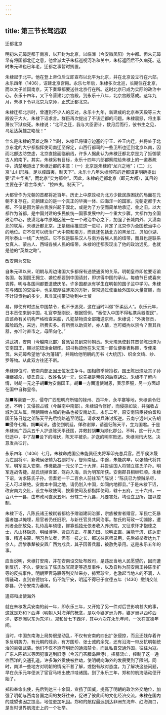 ```yaml
---
---
---
```

title: 第三节长驾远驭
---



迁都北京

明初朱元璋定都于南京，以开封为北京，以临濠（今安徽凤阳）为中都。但朱元璋早有将国都北迁之意，他曾派太子朱标巡视河洛和关中，朱标返回后不久病死。这时朱元璋也已年老，迁都之事暂时搁置。

朱棣起于北平。他在登上帝位后立即宣布以北平为北京，并在北京设立行在六部。永乐四年（1406），诏建北京宫殿。永乐七年后，朱棣多次北巡，长期住在北京，而以太子监国南京，天下奏章都要送往北京行在所。这时北京已成为实际的政治中心。永乐十四年，又下令营建北京宫殿，到永乐十八年，北京宫殿落成。这年九月，朱棣下令以北京为京师，正式迁都北京。

朱棣迁都北京时，曾遭到不少人的反对。永乐十九年，新建成的北京奉天殿等三大殿毁于大火，朱棣下诏求言。群臣再次提出了不该迁都的问题。朱棣震怒，将主事萧仪下狱瘐死。朱棣说：“北平之迁，我与大臣密计，数月后而行，彼书生之见，乌足达英雄之略哉！”

什么是朱棣的英雄之略？当时，朱棣已将镇守边塞的宁王、谷王内迁，并将处于北京东北的大宁都指挥使司南迁至保定，山西行都司的一些卫所也迁到北京以南，因而北部边防空虚，北京直接面临前线，许多人据此认为朱棣迁都北京是为了抵御蒙古人的南下。其实，朱棣另有目标，永乐十四年六部都察院给朱棣上的一道奏疏中，清楚地道出了朱棣迁都的本意：（一）北京是朱棣的“龙兴之地”；（二）北京“山川形胜，足以控四夷，制天下”。永乐十八年朱棣颁布的迁都诏更明确提出要“君主华夷”，而北京“实为都会”。因此，朱棣的迁都北京（即元大都），其目的主要在于“君主华夷”、“控四夷，制天下”。

大都曾作为元朝的首都将近百年。历史上中原政权为北方少数民族困扰的局面在元朝不复存在。元朝建立的是一个真正的华夷一体、四海浑一的国家。元朝定都于大都，不仅是因为蒙古贵族兴起于漠北，或是为了方便而简单地承辽、金之旧。以大都作为首都，是中国封建的多民族统一国家发展中的一个重大步骤。大都作为全国政治中心，使漠北与中原地区统一在一个政治中心之下，加强了长城内外、大漠南北的联系。朱棣迁都北京，正是继续推进这一进程，肯定了北京作为全国统治中心的地位。它不仅可以统治广大中原和南方，而且还包括北方的黑龙江、贝加尔湖、阿尔泰山一线广大地区。它不仅是联系汉人与南方各族人民的纽带，而且也是联系女真人、蒙古人、西域各族人民的纽带。朱棣的迁都表现出了他的政治远见，也就是他的“英雄之略”。

改安南为交阯

自朱元璋以来，明朝与周边诸国大多都保有通使通贡的关系。明朝皇帝即位要诏谕各国，各国国王拥立、袭位都要到中国请封，即求得中国的承认。每值节日或喜庆丧葬，明与各国间都要遣使庆吊。许多国都派有学生在明朝的国子监中学习。朱棣在与诸国的交往中，也采取厚往薄来的方针，常常通过使臣给外国以大量赏赐，而不计较贡物的多少，且准其携带货物到中土贸

易，即使有时违反中国禁令，也不予追究，这在当时叫做“怀柔远人”。永乐元年，日本贡使来到中国，礼官李至刚说，根据惯例，“番使入中国不得私携兵器鬻民”，应该命有关机构严格检查来船，凡犯禁物资全部籍送京师。朱棣说：“外夷修贡，履险蹈危，来远，所费实多。有所赍以助资斧，亦人情，岂可概拘以禁令？至其兵器，亦准时直市之，毋阻向化。”

洪武初，安南（今越南北部）曾派官员到京师朝贡。朱元璋派使封其首领陈日煃为安南国王，赐以驼钮涂金银印。诏书称颂他在朱元璋一即位便奉表称臣，专使来贺。朱元璋希望他“永为藩辅”，并赐给他明朝的历书《大统历》、织金文绮、纱、罗等物。从此双方往还不断。

朱棣即位时，安南内部正因王位发生争斗。国相黎季犛擅权，国王陈日煃及其子孙相继被杀，黎氏自立，改姓名胡一元，说先祖是帝舜的后裔胡公。朱棣不了解内情，封胡一元之子胡■为安南国王。胡■一方面遣使谢恩，表示臣服，另一方面却在国中自称皇帝。

胡■等豪霸一方，侵夺广西思明府所辖的禄州、西平州、永平寨等地，朱棣谕令归还，不听；又侵掠占城（今越南中南部）。朱棣诏令修好，而侵掠如故，并强收占城为其从属，明朝赐给占城的物品也被安南劫去。永乐二年，原安南陪臣裴伯耆和国王陈日煃之弟陈天平先后绕路逃至明廷，请求发兵诛讨叛逆。云南宁远州又告胡■侵夺七寨。胡■闻讯，遣使到明廷，佯称谢罪，请迎归陈天平，立为国君。于是朱棣派广西兵五千人护送陈天平还国，并敕封胡■为顺化郡公。不料，这一行人在归途中，中了胡■设下的埋伏，陈天平被杀，护送的明军败还。朱棣闻讯大怒，决意发兵征讨。

永乐四年（1406）七月，朱棣命成国公朱能佩征夷将军印充总兵官，西平侯沐晟为左副将军，新城侯张辅为右副将军，督师南征。中途，朱能病卒，以张辅代将其军。明军进入安南，传檄数胡一元父子二十大罪，并告谕国人将辅立陈氏子孙。明军连战告捷。胡氏烧掉宫室，驾舟入海，后为明军所获。安南郡县相继归顺。朱棣下诏，访求陈氏子孙。但耆老一千二百余人前往军门陈说：“陈氏已为黎贼杀尽，无人可以继绝。安南本中国之地，请仍划入中国，如同内地郡县。”于是朱棣下诏，改安南为交阯，设立布政使司、按察使司及都指挥使司，辖十五府，三十六州，一百八十一县，由布政司直隶五州，分辖二十九县，凡要害处，均设立卫所，加以控制。

朱棣下诏，凡陈氏诸王被弑者都给予赠谥建祠治冢，宗族被害者赠官，军民亡死暴露者加以掩埋，居官者仍任旧职，与新任官员共同治事。黎氏的苛政一切蠲除，遭刑者全部放免，礼待高年硕德，鳏寡孤独无依者收入养济院，又征求怀才抱德之士，凡山林隐逸、明经博学、贤良方正、孝弟力田、聪明正直、廉能干济、练达吏事、精通书算、明习兵法者，但有一技之长，都送往京师录用，先后被举者达九千余人。后黎季犛被安置广西为戍兵，其子因善兵器，被赦免录用。这是永乐五年的事。

应当说明，朱棣打安南，并在安南设交阯布政司，是违反当地人民愿望的，因而遭到反抗，不久，便发生了陈氏故官简定等造反事件，以及自称为前安南王孙陈季扩等的反抗事件。明朝宦官马骐等到交阯采办，掠索珍宝，也激起当地人的不满，人情骚动，直到宣德初年，仍不能平安，明廷不得已于宣德五年（1430）撤销交阯郡县，仍令安南为蕃属。

遣郑和出使海外

就在朱棣发兵安南的前一年，即永乐三年，又开始了另一件对后世影响甚大的事，这就是郑和下西洋（明朝人对海洋的概念，是以今婆罗洲为界，婆罗洲以西称西洋，婆罗洲以东为东洋）。郑和曾七下西洋，其中六次在永乐年间，一次在宣德年间。

当时，中国东南海上局势很是动乱，不仅有安南的四出扩张侵掠，而且还残存着许多反明势力，有元朝的残余，有方国珍、张士诚的余党，还有沿海一带反抗明朝统治的豪强武装。他们不仅不遵守明廷的通海禁令，而且私自交通外国，往往为寇。广东人陈祖义等因犯事逃到旧港（今苏门答腊岛巨港），招募流亡，控制了这一通往西洋的交通孔道，许多海外贡使被拦劫，使明朝向海外的发展受到了限制。同时，南洋一些地方对明朝的情况不甚了解，或抱有敌对态度。为了解决这些问题，早在永乐元年便派了宦官马彬出使爪哇诸国。到了永乐三年，郑和的航海活动便开始了。

郑和奉命出使，先后到达三十余国，宣扬了国威，提高了明朝的政治外交地位，加强了明朝与西南各国之间的友好往来，促进了彼此间的文化经济交流，朱棣在国内的威望也因之提高，地位更加巩固。郑和的航程最远到达非洲东海岸、红海海口，是当时世界航海史上的一个壮举。